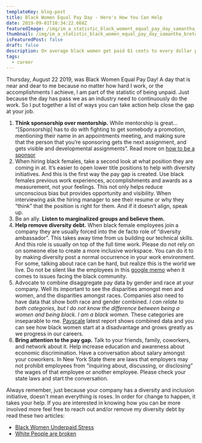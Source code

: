 ```yaml
---
templateKey: blog-post
title: Black Women Equal Pay Day - Here's How You Can Help
date: 2019-09-01T10:34:22.668Z
featuredImage: /img/im_a_statistic_black_woment_equal_pay_day_samantha_bretous_hero.png
thumbnail: /img/im_a_statistic_black_women_equal_pay_day_samantha_bretous.png
isFeaturedPost: false
draft: false
description: On average black women get paid 61 cents to every dollar paid to white, non-Hispanic men, but this path doesn't need to continue. With your help we can start closing the pay gap for black women.
tags:
  - career
---
```


Thursday, August 22 2019, was Black Women Equal Pay Day! A day that is near and dear to me because no matter how hard I work, or the accomplishments I achieve, I am part of the statistic of being unpaid. Just because the day has pass we as an industry need to continuously do the work. So I put together a list of ways you can take action help close the gap at your job.

1. **Think sponsorship over mentorship.** While mentorship is great... “[Sponsorship] has to do with fighting to get somebody a promotion, mentioning their name in an appointments meeting, and making sure that the person that you’re sponsoring gets the next assignment, and gets visible and developmental assignments”. Read more on [how to be a sponsor](https://larahogan.me/blog/what-sponsorship-looks-like/)
2. When hiring black females, take a second look at what position they are coming in at. It’s easier to open lower title positions to help with diversity initiatives. And this is the first way the pay gap is created. Use black females previous work experiences, accomplishments and awards as a measurement, not your feelings. This not only helps reduce unconscious bias but provides opportunity and visibility. When interviewing ask the hiring manager to see their resume or why they “think” that the position is right for them. And if it doesn’t align, speak up.
3. Be an ally. **Listen to marginalized groups and believe them.**
4. **Help remove diversity debt.** When black female employees join a company they are usually forced into the de facto role of “diversity ambassador”. This takes away time from us building our technical skills. And this role is usually on top of the full time work. Please do not rely on on someone else to create a more inclusive workspace. You can do it to by making diversity post a normal occurrence in your work environment. For some, talking about race can be hard, but realize this is the world we live. Do not be silent like the employees in this [google memo](https://www.vice.com/en_us/article/zmjvy3/heres-the-memo-about-the-burden-of-being-black-at-google) when it comes to issues facing the black community.
5. Advocate to combine disaggregate pay data by gender and race at your company. Well its important to see the disparities amongst men and women, and the disparities amongst races. Companies also need to have data that show both race and gender combined. _I can relate to both categories, but I do not know the difference between being a women and being black. I am a black women._ These categories are inseparable to me. [Payscale](https://www.payscale.com/data/gender-pay-gap#section02) latest report shows combined data and you can see how black women start at a disadvantage and grows greatly as we progress in our careers.
6. **Bring attention to the pay gap.** Talk to your friends, family, coworkers, and network about it. Help increase education and awareness about economic discrimination. Have a conversation about salary amongst your coworkers. In New York State there are laws that employers may not prohibit employees from “inquiring about, discussing, or disclosing” the wages of that employee or another employee. Please check your state laws and start the conversation.

Always remember, just because your company has a diversity and inclusion initiative, doesn't mean everything is roses. In order for change to happen, it takes your help. If you are interested in knowing how you can be more involved more feel free to reach out and/or remove my diversity debt by read these two articles:

- [Black Women Underpaid Stress](https://www.oprahmag.com/life/work-money/a28569015/black-women-underpaid-stress/)
- [White People are broken](https://medium.com/@katstory/white-people-are-broken-ab0fe873e5d3)
